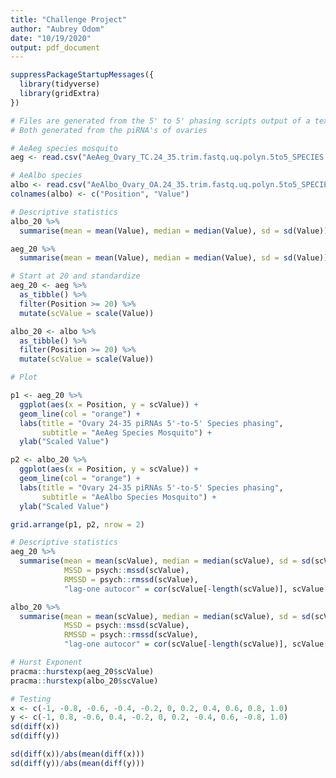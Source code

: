 ```yaml
---
title: "Challenge Project"
author: "Aubrey Odom"
date: "10/19/2020"
output: pdf_document
---
```

```R
suppressPackageStartupMessages({
  library(tidyverse)
  library(gridExtra)
})

```


```R
# Files are generated from the 5' to 5' phasing scripts output of a text file
# Both generated from the piRNA's of ovaries

# AeAeg species mosquito
aeg <- read.csv("AeAeg_Ovary_TC.24_35.trim.fastq.uq.polyn.5to5_SPECIES.csv")

# AeAlbo species
albo <- read.csv("AeAlbo_Ovary_OA.24_35.trim.fastq.uq.polyn.5to5_SPECIES.csv")
colnames(albo) <- c("Position", "Value")

```

```R
# Descriptive statistics
albo_20 %>%
  summarise(mean = mean(Value), median = median(Value), sd = sd(Value))

aeg_20 %>%
  summarise(mean = mean(Value), median = median(Value), sd = sd(Value))

# Start at 20 and standardize
aeg_20 <- aeg %>% 
  as_tibble() %>%
  filter(Position >= 20) %>%
  mutate(scValue = scale(Value))

albo_20 <- albo %>% 
  as_tibble() %>%
  filter(Position >= 20) %>%
  mutate(scValue = scale(Value))

# Plot

p1 <- aeg_20 %>%
  ggplot(aes(x = Position, y = scValue)) +
  geom_line(col = "orange") +
  labs(title = "Ovary 24-35 piRNAs 5'-to-5' Species phasing",
       subtitle = "AeAeg Species Mosquito") +
  ylab("Scaled Value")

p2 <- albo_20 %>%
  ggplot(aes(x = Position, y = scValue)) +
  geom_line(col = "orange") +
  labs(title = "Ovary 24-35 piRNAs 5'-to-5' Species phasing", 
       subtitle = "AeAlbo Species Mosquito") +
  ylab("Scaled Value")

grid.arrange(p1, p2, nrow = 2)

# Descriptive statistics
aeg_20 %>%
  summarise(mean = mean(scValue), median = median(scValue), sd = sd(scValue),
            MSSD = psych::mssd(scValue),
            RMSSD = psych::rmssd(scValue),
            "lag-one autocor" = cor(scValue[-length(scValue)], scValue[-1]))

albo_20 %>%
  summarise(mean = mean(scValue), median = median(scValue), sd = sd(scValue),
            MSSD = psych::mssd(scValue),
            RMSSD = psych::rmssd(scValue),
            "lag-one autocor" = cor(scValue[-length(scValue)], scValue[-1]))

# Hurst Exponent
pracma::hurstexp(aeg_20$scValue)
pracma::hurstexp(albo_20$scValue)

```


```R
# Testing
x <- c(-1, -0.8, -0.6, -0.4, -0.2, 0, 0.2, 0.4, 0.6, 0.8, 1.0)
y <- c(-1, 0.8, -0.6, 0.4, -0.2, 0, 0.2, -0.4, 0.6, -0.8, 1.0)
sd(diff(x))
sd(diff(y))

sd(diff(x))/abs(mean(diff(x)))
sd(diff(y))/abs(mean(diff(y)))
```